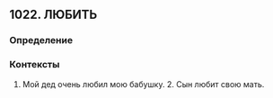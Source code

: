 ## 1022. ЛЮБИТЬ
### Определение


### Контексты
1. Мой дед очень любил мою бабушку. 2. Сын любит свою мать.

